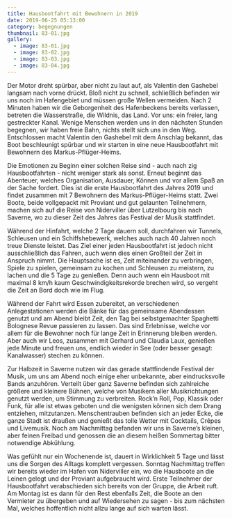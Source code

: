 ```yaml
---
title: Hausbootfahrt mit Bewohnern in 2019
date: 2019-06-25 05:13:00
category: begegnungen
thumbnail: 83-01.jpg
gallery:
  - image: 83-01.jpg
  - image: 83-02.jpg
  - image: 83-03.jpg
  - image: 83-04.jpg
---
```


Der Motor dreht spürbar, aber nicht zu laut auf, als Valentin den Gashebel langsam nach vorne drückt. Bloß nicht zu schnell, schließlich befinden wir uns noch im Hafengebiet und müssen große Wellen vermeiden. Nach 2 Minuten haben wir die Geborgenheit des Hafenbeckens bereits verlassen, betreten die Wasserstraße, die Wildnis, das Land. Vor uns: ein freier, lang gestreckter Kanal. Wenige Menschen werden uns in den nächsten Stunden begegnen, wir haben freie Bahn, nichts stellt sich uns in den Weg. Entschlossen macht Valentin den Gashebel mit dem Anschlag bekannt, das Boot beschleunigt spürbar und wir starten in eine neue Hausbootfahrt mit Bewohnern des Markus-Pflüger-Heims.

Die Emotionen zu Beginn einer solchen Reise sind - auch nach zig Hausbootfahrten - nicht weniger stark als sonst. Erneut beginnt das Abenteuer, welches Organisation, Ausdauer, Können und vor allem Spaß an der Sache fordert. Dies ist die erste Hausbootfahrt des Jahres 2019 und findet zusammen mit 7 Bewohnern des Markus-Pflüger-Heims statt. Zwei Boote, beide vollgepackt mit Proviant und gut gelaunten Teilnehmern, machen sich auf die Reise von Niderviller über Lutzelbourg bis nach Saverne, wo zu dieser Zeit des Jahres das Festival der Musik stattfindet.

Während der Hinfahrt, welche 2 Tage dauern soll, durchfahren wir Tunnels, Schleusen und ein Schiffshebewerk, welches auch nach 40 Jahren noch treue Dienste leistet. Das Ziel einer jeden Hausbootfahrt ist jedoch nicht ausschließlich das Fahren, auch wenn dies einen Großteil der Zeit in Anspruch nimmt. Die Hauptsache ist es, Zeit miteinander zu verbringen, Spiele zu spielen, gemeinsam zu kochen und Schleusen zu meistern, zu lachen und die 5 Tage zu genießen. Denn auch wenn ein Hausboot mit maximal 8 km/h kaum Geschwindigkeitsrekorde brechen wird, so vergeht die Zeit an Bord doch wie im Flug.

Während der Fahrt wird Essen zubereitet, an verschiedenen Anlegestationen werden die Bänke für das gemeinsame Abendessen genutzt und am Abend bleibt Zeit, den Tag bei selbstgemachter Spaghetti Bolognese Revue passieren zu lassen. Das sind Erlebnisse, welche vor allem für die Bewohner noch für lange Zeit in Erinnerung bleiben werden. Aber auch wir Leos, zusammen mit Gerhard und Claudia Laux, genießen jede Minute und freuen uns, endlich wieder in See (oder besser gesagt: Kanalwasser) stechen zu können.

Zur Halbzeit in Saverne nutzen wir das gerade stattfindende Festival der Musik, um uns am Abend noch einige eher unbekannte, aber eindrucksvolle Bands anzuhören. Verteilt über ganz Saverne befinden sich zahlreiche größere und kleinere Bühnen, welche von Musikern aller Musikrichtungen genutzt werden, um Stimmung zu verbreiten. Rock’n Roll, Pop, Klassik oder Funk, für alle ist etwas geboten und die wenigsten können sich dem Drang entziehen, mitzutanzen. Menschentrauben befinden sich an jeder Ecke, die ganze Stadt ist draußen und genießt das tolle Wetter mit Cocktails, Crêpes und Livemusik. Noch am Nachmittag befanden wir uns in Saverne’s kleinen, aber feinen Freibad und genossen die an diesem heißen Sommertag bitter notwendige Abkühlung.

Was gefühlt nur ein Wochenende ist, dauert in Wirklichkeit 5 Tage und lässt uns die Sorgen des Alltags komplett vergessen. Sonntag Nachmittag treffen wir bereits wieder im Hafen von Niderviller ein, wo die Hausboote an die Leinen gelegt und der Proviant aufgebraucht wird. Erste Teilnehmer der Hausbootfahrt verabschieden sich bereits von der Gruppe, die Arbeit ruft. Am Montag ist es dann für den Rest ebenfalls Zeit, die Boote an den Vermieter zu übergeben und auf Wiedersehen zu sagen - bis zum nächsten Mal, welches hoffentlich nicht allzu lange auf sich warten lässt.
